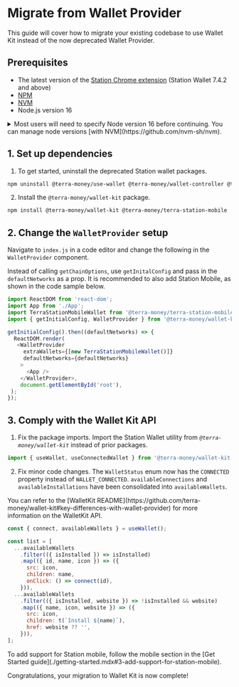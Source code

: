 
# Migrate from Wallet Provider

This guide will cover how to migrate your existing codebase to use Wallet Kit instead of the now deprecated Wallet Provider.

## Prerequisites

- The latest version of the [Station Chrome extension](../get-started.mdx) (Station Wallet 7.4.2 and above)
- [NPM](https://www.npmjs.com/)
- [NVM](https://github.com/nvm-sh/nvm)
- Node.js version 16

<Admonition type="tip" icon="💡" title="Node version 16">
  <details>
    <summary> Most users will need to specify Node version 16 before continuing. You can
      manage node versions [with NVM](https://github.com/nvm-sh/nvm). </summary>

    ```sh
    nvm install 16 nvm use 16
    ```

  </details>
</Admonition>

## 1. Set up dependencies

1. To get started, uninstall the deprecated Station wallet packages.

```sh
npm uninstall @terra-money/use-wallet @terra-money/wallet-controller @terra-money/wallet-provider
```

2. Install the `@terra-money/wallet-kit` package.

```sh
npm install @terra-money/wallet-kit @terra-money/terra-station-mobile
```

## 2. Change the `WalletProvider` setup

Navigate to `index.js` in a code editor and change the following in the `WalletProvider` component. 

Instead of calling `getChainOptions`, use `getInitalConfig` and pass in the `defaultNetworks` as a prop. It is recommended to also add Station Mobile, as shown in the code sample below.

```js
import ReactDOM from 'react-dom';
import App from './App';
import TerraStationMobileWallet from '@terra-money/terra-station-mobile';
import { getInitialConfig, WalletProvider } from '@terra-money/wallet-kit';

getInitialConfig().then((defaultNetworks) => {
  ReactDOM.render(
   <WalletProvider
     extraWallets={[new TerraStationMobileWallet()]}
     defaultNetworks={defaultNetworks}
    >
      <App />
    </WalletProvider>,
    document.getElementById('root'),
 );
});
```

## 3.  Comply with the Wallet Kit API

1. Fix the package imports. Import the Station Wallet utility from _`@terra-money/wallet-kit`_ instead of prior packages.

```js
import { useWallet, useConnectedWallet } from '@terra-money/wallet-kit';
```

2. Fix minor code changes. The `WalletStatus` enum now has the `CONNECTED` property instead of `WALLET_CONNECTED`. `availableConnections` and `availableInstallations` have been consolidated into `availableWallets`.

<Admonition type="caution" icon="📖" title="API">
You can refer to the [WalletKit README](https://github.com/terra-money/wallet-kit#key-differences-with-wallet-provider) for more information on the WalletKit API. 
</Admonition>


```js
const { connect, availableWallets } = useWallet();

const list = [
  ...availableWallets
    .filter(({ isInstalled }) => isInstalled)
    .map(({ id, name, icon }) => ({
      src: icon,
      children: name,
      onClick: () => connect(id),
    })),
  ...availableWallets
    .filter(({ isInstalled, website }) => !isInstalled && website)
    .map(({ name, icon, website }) => ({
      src: icon,
      children: t(`Install ${name}`),
      href: website ?? '',
    })),
];
```

<Admonition type="tip" icon="📱" title="Station mobile app">
To add support for Station mobile, follow the mobile section in the [Get Started guide](./getting-started.mdx#3-add-support-for-station-mobile).
</Admonition>


Congratulations, your migration to Wallet Kit is now complete!

